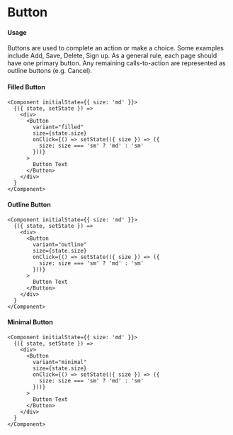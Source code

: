 # Button

#### Usage

Buttons are used to complete an action or make a choice. Some examples include Add, Save, Delete, Sign up. As a general
rule, each page should have one primary button. Any remaining calls-to-action are represented as outline buttons
(e.g. Cancel).

#### Filled Button
```tsx
<Component initialState={{ size: 'md' }}>
  {({ state, setState }) =>
    <div>
      <Button
        variant="filled"
        size={state.size}
        onClick={() => setState(({ size }) => ({
          size: size === 'sm' ? 'md' : 'sm'
        }))}
      >
        Button Text
      </Button>
    </div>
  }
</Component>
```

#### Outline Button
```tsx
<Component initialState={{ size: 'md' }}>
  {({ state, setState }) =>
    <div>
      <Button
        variant="outline"
        size={state.size}
        onClick={() => setState(({ size }) => ({
          size: size === 'sm' ? 'md' : 'sm'
        }))}
      >
        Button Text
      </Button>
    </div>
  }
</Component>
```

#### Minimal Button
```tsx
<Component initialState={{ size: 'md' }}>
  {({ state, setState }) =>
    <div>
      <Button
        variant="minimal"
        size={state.size}
        onClick={() => setState(({ size }) => ({
          size: size === 'sm' ? 'md' : 'sm'
        }))}
      >
        Button Text
      </Button>
    </div>
  }
</Component>
```
